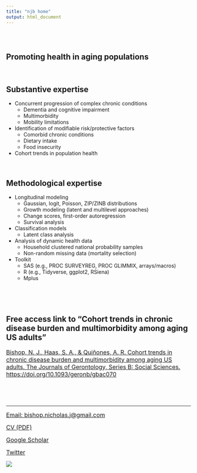 ```yaml
---
title: "njb home"
output: html_document
---
```


```{=html}
<style type="text/css">
.title {
  display: none;
}

#getting-started img {
  margin-right: 10px;
}

</style>
```
<div class="row" style="padding-top: 30px;">

::: col-sm-6

# Promoting health in aging populations  

&nbsp;

## Substantive expertise

* Concurrent progression of complex chronic conditions
  + Dementia and cognitive impairment
  + Multimorbidity
  + Mobility limitations

* Identification of modifiable risk/protective factors 
  + Comorbid chronic conditions
  + Dietary intake 
  + Food insecurity

* Cohort trends in population health

&nbsp;

## Methodological expertise

* Longitudinal modeling 
  + Gaussian, logit, Poisson, ZIP/ZINB distributions 
  + Growth modeling (latent and multilevel approaches)
  + Change scores, first-order autoregression
  + Survival analysis

* Classification models
  + Latent class analysis

* Analysis of dynamic health data 
  + Household clustered national probability samples
  + Non-random missing data (mortality selection)

* Toolkit
  + SAS (e.g., PROC SURVEYREG, PROC GLIMMIX, arrays/macros)
  + R (e.g., Tidyverse, ggplot2, RSiena)
  + Mplus
  
&nbsp; 

&nbsp;

## Free access link to "Cohort trends in chronic disease burden and multimorbidity among aging US adults"

<a href = "https://academic.oup.com/psychsocgerontology/advance-article/doi/10.1093/geronb/gbac070/6591182?guestAccessKey=759adb49-34af-47b7-9389-32bb301c2092" style="font-size: 16px;" >
Bishop, N. J., Haas, S. A., & Quiñones, A. R. Cohort trends in chronic disease burden and multimorbidity among aging US adults. The Journals of Gerontology, Series B: Social Sciences. https://doi.org/10.1093/geronb/gbac070 </a>
  
&nbsp; 

&nbsp;

***

<a href = "Email: bishop.nicholas.j@gmail.com" style="font-size: 16px;" >
  Email: bishop.nicholas.j@gmail.com </a>
  
<a href = "https://github.com/drnjbishop/home/blob/f9cf7b4ccd3e0a695e0eaa62d7e83b9f937b7d84/docs/CV.pdf" style="font-size: 16px;" >
  CV (PDF) </a>
  
<a href = "https://scholar.google.com/citations?user=XhMzoO8AAAAJ&hl=en" style="font-size: 16px;" >
  Google Scholar </a>
  
<a href="https://twitter.com/drnjbishop?ref_src=twsrc%5Etfw" style="font-size: 16px;" >
  Twitter </a>

:::

::: col-sm-6

<!-- <a href = "https://crumplab.github.io"> -->

![](images/mountain_2_opt.jpeg) </a>
:::




